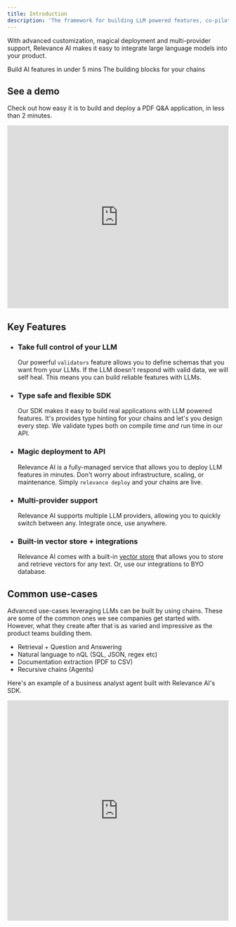 ```yaml
---
title: Introduction
description: 'The framework for building LLM powered features, co-pilots and agents.'
---
```


With advanced customization, magical deployment and multi-provider support, Relevance AI makes it easy to integrate large language models into your product.

<CardGroup cols={2}>
    <Card title="Get started" icon="circle-play" href="/quickstart">
        Build AI features in under 5 mins
    </Card>
    <Card
        title="Library of transformations"
        icon="book"
        href="/reference/transformation-steps"
    >
        The building blocks for your chains
    </Card>
</CardGroup>

## See a demo

Check out how easy it is to build and deploy a PDF Q&A application, in less than 2 minutes.

<iframe
    width="100%"
    height="415"
    src="https://www.youtube.com/embed/tue9Ib9hZ1M?controls=0"
    title="YouTube video player"
    frameborder="0"
    allow="accelerometer; autoplay; clipboard-write; encrypted-media; gyroscope; picture-in-picture; web-share"
    allowfullscreen
></iframe>

## Key Features

-   ### Take full control of your LLM

    Our powerful `validators` feature allows you to define schemas that you want from your LLMs. If the LLM doesn't respond with valid data, we will self heal. This means you can build reliable features with LLMs.

-   ### Type safe and flexible SDK

    Our SDK makes it easy to build real applications with LLM powered features. It's provides type hinting for your chains and let's you design every step. We validate types both on compile time _and_ run time in our API.

-   ### Magic deployment to API

    Relevance AI is a fully-managed service that allows you to deploy LLM features in minutes. Don't worry about infrastructure, scaling, or maintenance. Simply `relevance deploy` and your chains are live.

-   ### Multi-provider support

    Relevance AI supports multiple LLM providers, allowing you to quickly switch between any. Integrate once, use anywhere.

-   ### Built-in vector store + integrations

    Relevance AI comes with a built-in [vector store](https://vectordatabase.com) that allows you to store and retrieve vectors for any text. Or, use our integrations to BYO database.

## Common use-cases

Advanced use-cases leveraging LLMs can be built by using chains. These are some of the common ones we see companies get started with. However, what they create after that is as varied and impressive as the product teams building them.

-   Retrieval + Question and Answering
-   Natural language to nQL (SQL, JSON, regex etc)
-   Documentation extraction (PDF to CSV)
-   Recursive chains (Agents)

Here's an example of a business analyst agent built with Relevance AI's SDK.

<iframe
    src="https://www.loom.com/embed/78316ead5b3c4317bf9f0d37abd112bb"
    frameborder="0"
    webkitallowfullscreen
    mozallowfullscreen
    allowfullscreen
    width="100%"
    height="500px"
></iframe>
